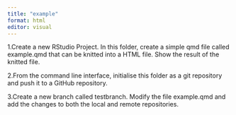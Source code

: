 ```yaml
---
title: "example"
format: html
editor: visual
---
```


1.Create a new RStudio Project. In this folder, create a simple qmd file called example.qmd that can be knitted into a HTML file. Show the result of the knitted file.

2.From the command line interface, initialise this folder as a git repository and push it to a GitHub repository.

3.Create a new branch called testbranch. Modify the file example.qmd and add the changes to both the local and remote repositories.

